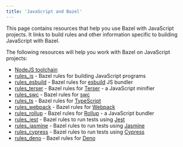```yaml
---
title: 'JavaScript and Bazel'
---
```




This page contains resources that help you use Bazel with JavaScript projects.
It links to build rules and other information specific to building JavaScript
with Bazel.

The following resources will help you work with Bazel on JavaScript projects:

*  [NodeJS toolchain](https://github.com/bazelbuild/rules_nodejs)
*  [rules_js](https://github.com/aspect-build/rules_js) - Bazel rules for building JavaScript programs
*  [rules_esbuild](https://github.com/aspect-build/rules_esbuild) - Bazel rules for [esbuild](https://esbuild.github.io) JS bundler
*  [rules_terser](https://github.com/aspect-build/rules_terser) - Bazel rules for [Terser](https://terser.org) - a JavaScript minifier
*  [rules_swc](https://github.com/aspect-build/rules_swc) - Bazel rules for [swc](https://swc.rs)
*  [rules_ts](https://github.com/aspect-build/rules_ts) - Bazel rules for [TypeScript](http://typescriptlang.org)
*  [rules_webpack](https://github.com/aspect-build/rules_webpack) - Bazel rules for [Webpack](https://webpack.js.org)
*  [rules_rollup](https://github.com/aspect-build/rules_rollup) - Bazel rules for [Rollup](https://rollupjs.org) - a JavaScript bundler
*  [rules_jest](https://github.com/aspect-build/rules_jest) - Bazel rules to run tests using [Jest](https://jestjs.io)
*  [rules_jasmine](https://github.com/aspect-build/rules_jasmine) - Bazel rules to run tests using [Jasmine](https://jasmine.github.io/)
*  [rules_cypress](https://github.com/aspect-build/rules_cypress) - Bazel rules to run tests using [Cypress](https://cypress.io)
*  [rules_deno](https://github.com/aspect-build/rules_deno) - Bazel rules for [Deno](http://deno.land)
